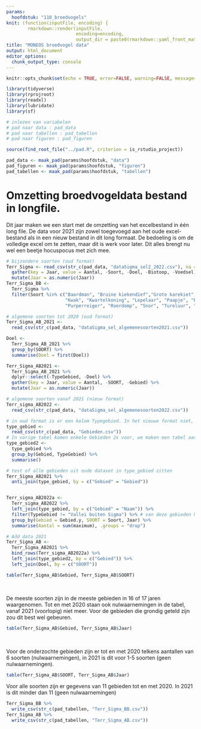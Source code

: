 ```yaml
---
params:
  hoofdstuk: "110_broedvogels"
knit: (function(inputFile, encoding) {
        rmarkdown::render(inputFile,
                          encoding=encoding,
                          output_dir = paste0(rmarkdown::yaml_front_matter(inputFile)$params$hoofdstuk, "/output"))})
title: "MONEOS broedvogel data"
output: html_document
editor_options: 
  chunk_output_type: console
---
```



```r

knitr::opts_chunk$set(echo = TRUE, error=FALSE, warning=FALSE, message=FALSE, cache=FALSE)

```


```r

library(tidyverse)
library(rprojroot)
library(readxl)
library(lubridate)
library(sf)

```


```r

# inlezen van variabelen
# pad naar data : pad_data
# pad naar tabellen : pad_tabellen
# pad naar figuren : pad_figuren

source(find_root_file("../pad.R", criterion = is_rstudio_project))

pad_data <- maak_pad(params$hoofdstuk, "data")
pad_figuren <- maak_pad(params$hoofdstuk, "figuren")
pad_tabellen <- maak_pad(params$hoofdstuk, "tabellen")

```


# Omzetting broedvogeldata bestand in longfile.

Dit jaar maken we een start met de omzetting van het excelbestand in één long file. De data voor 2021 zijn zowel toegevoegd aan het oude excel-bestand als in een nieuw bestand in dit long formaat. De bedoeling is om de volledige excel om te zetten, maar dit is werk voor later. Dit alles brengt nu wel een beetje hocuspocus met zich mee.

```r
# bijzondere soorten (oud format)
Terr_Sigma <- read_csv(str_c(pad_data, "dataSigma_sel2_2022.csv"), na = c("na")) %>% 
  gather(key = Jaar, value = Aantal, -Soort, -Doel, -Biotoop, -Voedsel) %>% 
  mutate(Jaar = as.numeric(Jaar))
Terr_Sigma_BB <- 
  Terr_Sigma %>% 
  filter(Soort %in% c("Baardman", "Bruine kiekendief","Grote karekiet","Grutto", "Kluut", 
                      "Kwak", "Kwartelkoning", "Lepelaar", "Paapje", "Porseleinhoen", 
                      "Purperreiger", "Roerdomp", "Snor", "Tureluur", "Woudaap", "Zomertaling"))

```


```r
# algemene soorten tot 2020 (oud format)
Terr_Sigma_AB_2021 <- 
  read_csv(str_c(pad_data, "dataSigma_sel_algemenesoorten2021.csv"))

Doel <- 
  Terr_Sigma_AB_2021 %>% 
  group_by(SOORT) %>% 
  summarise(Doel = first(Doel))

Terr_Sigma_AB2021 <- 
  Terr_Sigma_AB_2021 %>% 
  dplyr::select(-TypeGebied, -Doel) %>% 
  gather(key = Jaar, value = Aantal, -SOORT, -Gebied) %>% 
  mutate(Jaar = as.numeric(Jaar))

# algemene soorten vanaf 2021 (nieuw format)
Terr_sigma_AB2022 <- 
  read_csv(str_c(pad_data, "dataSigma_sel_algemenesoorten2022.csv")) 

# in oud format is er een kolom Typegebied. In het nieuwe format niet, er zijn bovendien meer gebieden. De bijkomende gebieden hebben geen TypeGebied. We maken die aan (Vallei buiten Sigma)
type_gebied <-
  read_csv(str_c(pad_data, "Gebieden.csv"))
# In vorige tabel komen enkele Gebieden 2x voor, we maken een tabel aan waarin elk gebied uniek is.
type_gebied2 <- 
  type_gebied %>% 
  group_by(Gebied, TypeGebied) %>% 
  summarise()

# test of alle gebieden uit oude dataset in type_gebied zitten
Terr_Sigma_AB2021 %>% 
  anti_join(type_gebied, by = c("Gebied" = "Gebied"))


Terr_sigma_AB2022a <- 
  Terr_sigma_AB2022 %>% 
  left_join(type_gebied, by = c("Gebied" = "Naam")) %>% 
  filter(TypeGebied != "Vallei buiten Sigma") %>% # van deze gebieden hebben we geen lange datasets
  group_by(Gebied = Gebied.y, SOORT = Soort, Jaar) %>% 
  summarise(Aantal = sum(maximum), .groups = "drop")

# Add data 2021
Terr_Sigma_AB <- 
  Terr_Sigma_AB2021 %>% 
  bind_rows(Terr_sigma_AB2022a) %>% 
  left_join(type_gebied2, by = c("Gebied")) %>% 
  left_join(Doel, by = c("SOORT"))
```

```r
table(Terr_Sigma_AB$Gebied, Terr_Sigma_AB$SOORT)
```
<br/>

De meeste soorten zijn in de meeste gebieden in 16 of 17 jaren waargenomen. Tot en met 2020 staan ook nulwaarnemingen in de tabel, vanaf 2021 (voorlopig) niet meer. Voor de gebieden die grondig geteld zijn zou dit best wel gebeuren.

```r
table(Terr_Sigma_AB$Gebied, Terr_Sigma_AB$Jaar)
```
<br/>

Voor de onderzochte gebieden zijn er tot en met 2020 telkens aantallen van 6 soorten (nulwaarnemingen), in 2021 is dit voor 1-5 soorten (geen nulwaarnemingen).


```r
table(Terr_Sigma_AB$SOORT, Terr_Sigma_AB$Jaar)
```

Voor alle soorten zijn er gegevens van 11 gebieden tot en met 2020. In 2021 is dit minder dan 11 (geen nulwaarnemingen)

```r
Terr_Sigma_BB %>% 
  write_csv(str_c(pad_tabellen, "Terr_Sigma_BB.csv"))
Terr_Sigma_AB %>% 
  write_csv(str_c(pad_tabellen, "Terr_Sigma_AB.csv"))
```





